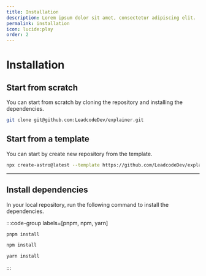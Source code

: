 ```yaml
---
title: Installation
description: Lorem ipsum dolor sit amet, consectetur adipiscing elit.
permalink: installation
icon: lucide:play
order: 2
---
```

# Installation


## Start from scratch

You can start from scratch by cloning the repository and installing the dependencies.

```bash
git clone git@github.com:LeadcodeDev/explainer.git
```

## Start from a template

You can start by create new repository from the template.

```bash
npx create-astro@latest --template https://github.com/LeadcodeDev/explainer <project_name>
```

---

## Install dependencies

In your local repository, run the following command to install the dependencies.

:::code-group labels=[pnpm, npm, yarn]
```bash
pnpm install
```
```bash
npm install
```
```bash
yarn install
```
:::